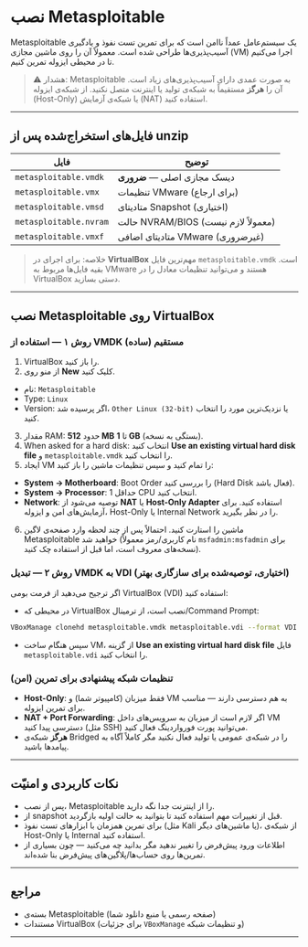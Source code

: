 # نصب Metasploitable


Metasploitable یک سیستم‌عامل عمداً ناامن است که برای تمرین تست نفوذ و یادگیری آسیب‌پذیری‌ها طراحی شده است. معمولاً آن را روی ماشین مجازی (VM) اجرا می‌کنیم تا در محیطی ایزوله تمرین کنیم.


> ⚠️ هشدار: Metasploitable به صورت عمدی دارای آسیب‌پذیری‌های زیاد است. آن را **هرگز** مستقیماً به شبکه‌ی تولید یا اینترنت متصل نکنید. از شبکه‌ی ایزوله (Host-Only) یا شبکه‌ی آزمایش (NAT) استفاده کنید.


---


## فایل‌های استخراج‌شده پس از unzip


| فایل | توضیح |
|---|---|
| `metasploitable.vmdk` | دیسک مجازی اصلی — **ضروری** |
| `metasploitable.vmx` | تنظیمات VMware (برای ارجاع) |
| `metasploitable.vmsd` | متادیتای Snapshot (اختیاری) |
| `metasploitable.nvram` | حالت NVRAM/BIOS (معمولاً لازم نیست) |
| `metasploitable.vmxf` | متادیتای اضافی VMware (غیرضروری) |


> خلاصه: برای اجرای در **VirtualBox** مهم‌ترین فایل `metasploitable.vmdk` است. بقیه فایل‌ها مربوط به VMware هستند و می‌توانید تنظیمات معادل را در VirtualBox دستی بسازید.


---


## نصب Metasploitable روی VirtualBox


### روش ۱ — استفاده از VMDK مستقیم (ساده)


1. VirtualBox را باز کنید.
2. از منو روی **New** کلیک کنید.
- نام: `Metasploitable`
- Type: `Linux`
- Version: اگر پرسیده شد، `Other Linux (32-bit)` یا نزدیک‌ترین مورد را انتخاب کنید.
3. مقدار RAM: حدود **512 MB** تا **1 GB** (بستگی به نسخه).
4. When asked for a hard disk: انتخاب کنید **Use an existing virtual hard disk file** و `metasploitable.vmdk` را انتخاب کنید.
5. ایجاد VM را تمام کنید و سپس تنظیمات ماشین را باز کنید:
- **System → Motherboard**: Boot Order را بررسی کنید (Hard Disk فعال باشد).
- **System → Processor**: حداقل 1 CPU انتخاب کنید.
- **Network**: توصیه می‌شود از **NAT** یا **Host-Only Adapter** استفاده کنید. برای آزمایش‌های امن و ایزوله، Host-Only یا Internal Network را در نظر بگیرید.
6. ماشین را استارت کنید. احتمالاً پس از چند لحظه وارد صفحه‌ی لاگین Metasploitable خواهید شد (نام کاربری/رمز معمولاً `msfadmin:msfadmin` برای نسخه‌های معروف است، اما قبل از استفاده چک کنید).


### روش ۲ — تبدیل VMDK به VDI (اختیاری، توصیه‌شده برای سازگاری بهتر)


اگر ترجیح می‌دهید از فرمت بومی VirtualBox (VDI) استفاده کنید:


- در محیطی که VirtualBox نصب است، از ترمینال/Command Prompt:


```bash
VBoxManage clonehd metasploitable.vmdk metasploitable.vdi --format VDI
```


- سپس هنگام ساخت VM، از گزینه **Use an existing virtual hard disk file** فایل `metasploitable.vdi` را انتخاب کنید.


### تنظیمات شبکه پیشنهادی برای تمرین (امن)


- **Host-Only**: فقط میزبان (کامپیوتر شما) و VM به هم دسترسی دارند — مناسب برای تمرین ایزوله.
- **NAT + Port Forwarding**: اگر لازم است از میزبان به سرویس‌های داخل VM دسترسی پیدا کنید (مثل SSH) می‌توانید پورت فورواردینگ فعال کنید.
- **هرگز** شبکه‌ی Bridged را در شبکه‌ی عمومی یا تولید فعال نکنید مگر کاملاً آگاه به پیامدها باشید.


---


## نکات کاربردی و امنیّت


- پس از نصب، Metasploitable را از اینترنت جدا نگه دارید.
- از snapshot قبل از تغییرات مهم استفاده کنید تا بتوانید به حالت اولیه بازگردید.
- برای تمرین همزمان با ابزارهای تست نفوذ (مثل Kali یا ماشین‌های دیگر)، از شبکه‌ی Host-Only یا Internal استفاده کنید.
- اطلاعات ورود پیش‌فرض را تغییر ندهید مگر بدانید چه می‌کنید — چون بسیاری از تمرین‌ها روی حساب‌ها/پلاگین‌های پیش‌فرض بنا شده‌اند.


---


## مراجع


- بسته‌ی Metasploitable (صفحه رسمی یا منبع دانلود شما)
- مستندات VirtualBox (برای جزئیات `VBoxManage` و تنظیمات شبکه)


---